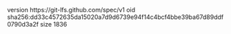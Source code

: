 version https://git-lfs.github.com/spec/v1
oid sha256:dd33c4572635da15020a7d9d6739e94f14c4bcf4bbe39ba67d89ddf0790d3a2f
size 1836
